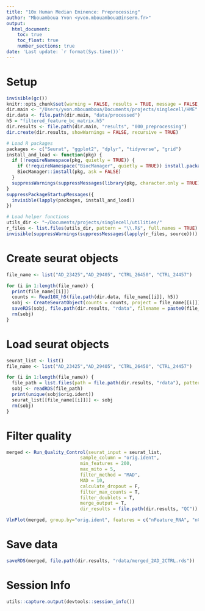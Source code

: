 ```yaml
---
title: "10x Human Median Eminence: Preprocessing"
author: "Mbouamboua Yvon <yvon.mbouamboua@inserm.fr>"
output:
  html_document:
    toc: true
    toc_float: true
    number_sections: true
date: 'Last update: `r format(Sys.time())`'
---
```


# Setup

```r
invisible(gc())
knitr::opts_chunk$set(warning = FALSE, results = TRUE, message = FALSE, comment = "")
dir.main <- "/Users/yvon.mbouamboua/Documents/projects/singlecell/HME"
dir.data <- file.path(dir.main, "data/processed")
h5 = "filtered_feature_bc_matrix.h5" 
dir.results <- file.path(dir.main, "results", "000_preprocessing")
dir.create(dir.results, showWarnings = FALSE, recursive = TRUE)

# Load R packages
packages <- c("Seurat", "ggplot2", "dplyr", "tidyverse", "grid")
install_and_load <- function(pkg) {
  if (!requireNamespace(pkg, quietly = TRUE)) {
    if (!requireNamespace("BiocManager", quietly = TRUE)) install.packages("BiocManager")
    BiocManager::install(pkg, ask = FALSE)
  }
  suppressWarnings(suppressMessages(library(pkg, character.only = TRUE)))
}
suppressPackageStartupMessages({
  invisible(lapply(packages, install_and_load))
})

# Load helper functions
utils_dir <- "~/Documents/projects/singlecell/utilities/"
r_files <- list.files(utils_dir, pattern = "\\.R$", full.names = TRUE)
invisible(suppressWarnings(suppressMessages(lapply(r_files, source))))
```

# Create seurat objects

```r

file_name <- list("AD_23425","AD_29405", "CTRL_26450", "CTRL_24457")

for (i in 1:length(file_name)) {
  print(file_name[[i]])  
  counts <- Read10X_h5(file.path(dir.data, file_name[[i]], h5))
  sobj <- CreateSeuratObject(counts = counts, project = file_name[[i]])
  saveRDS(sobj, file.path(dir.results, "rdata", filename = paste0(file_name[[i]], ".rds")))
  rm(sobj)
}

```

# Load seurat objects

```r

seurat_list <- list()
file_name <- list("AD_23425","AD_29405", "CTRL_26450", "CTRL_24457")

for (i in 1:length(file_name)) {
  file_path = list.files(path = file.path(dir.results, "rdata"), pattern =  paste0(file_name[[i]], ".rds"), full.names = T, recursive = F)
  sobj <- readRDS(file_path)
  print(unique(sobj$orig.ident))
  seurat_list[[file_name[[i]]]] <- sobj
  rm(sobj)
}


```


# Filter quality

```r

merged <- Run_Quality_Control(seurat_input = seurat_list, 
                           sample_column = "orig.ident", 
                           min_features = 200, 
                           max_mito = 5, 
                           filter_method = "MAD",
                           MAD = 10,
                           calculate_dropout = F,
                           filter_max_counts = T,
                           filter_doublets = T,
                           merge_output = T,
                           dir_results = file.path(dir.results, "QC"))

```

```r

VlnPlot(merged, group.by="orig.ident", features = c("nFeature_RNA", "nCount_RNA","percent_mito")) 

```



# Save data

```r

saveRDS(merged, file.path(dir.results, "rdata/merged_2AD_2CTRL.rds"))

```

# Session Info

```r
utils::capture.output(devtools::session_info())
```


